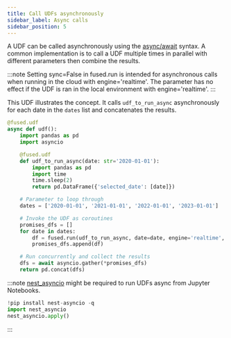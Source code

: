 ```yaml
---
title: Call UDFs asynchronously
sidebar_label: Async calls
sidebar_position: 5
---
```




A UDF can be called asynchronously using the [async/await](https://docs.python.org/3/library/asyncio.html) syntax. A common implementation is to call a UDF multiple times in parallel with different parameters then combine the results.

:::note
    Setting sync=False in fused.run is intended for asynchronous calls when running in the cloud with engine='realtime'. The parameter has no effect if the UDF is ran in the local environment with engine='realtime'.
:::

This UDF illustrates the concept. It calls `udf_to_run_async` asynchronously for each date in the `dates` list and concatenates the results.


```python showLineNumbers
@fused.udf
async def udf():
    import pandas as pd
    import asyncio

    @fused.udf
    def udf_to_run_async(date: str='2020-01-01'):
        import pandas as pd
        import time
        time.sleep(2)
        return pd.DataFrame({'selected_date': [date]})

    # Parameter to loop through
    dates = ['2020-01-01', '2021-01-01', '2022-01-01', '2023-01-01']

    # Invoke the UDF as coroutines
    promises_dfs = []
    for date in dates:
        df = fused.run(udf_to_run_async, date=date, engine='realtime', sync=False)
        promises_dfs.append(df)

    # Run concurrently and collect the results
    dfs = await asyncio.gather(*promises_dfs)
    return pd.concat(dfs)
```



:::note
[nest_asyncio](https://pypi.org/project/nest-asyncio/) might be required to run UDFs async from Jupyter Notebooks.
```python showLineNumbers
!pip install nest-asyncio -q
import nest_asyncio
nest_asyncio.apply()
```
:::
